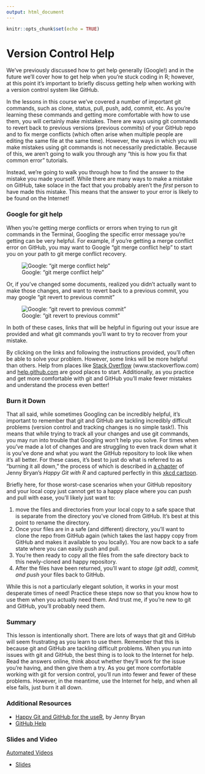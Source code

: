 ```yaml
---
output: html_document
---
```


```r
knitr::opts_chunk$set(echo = TRUE)
```

# Version Control Help

We've previously discussed how to get help generally (Google!) and in the future we'll cover how to get help when you're stuck coding in R; however, at this point it's important to briefly discuss getting help when working with a version control system like GitHub.

In the lessons in this course we've covered a number of important git commands, such as clone, status, pull, push, add, commit, etc. As you're learning these commands and getting more comfortable with how to use them, you will certainly make mistakes. There are ways using git commands to revert back to previous versions (previous commits) of your GitHub repo and to fix merge conflicts (which often arise when multiple people are editing the same file at the same time). However, the ways in which you will make mistakes using git commands is not necessarily predictable. Because of this, we aren't going to walk you through any "this is how you fix that common error" tutorials.

Instead, we're going to walk you through how to find the answer to the mistake you made yourself. While there are many ways to make a mistake on GitHub, take solace in the fact that you probably aren't the *first* person to have made this mistake. This means that the answer to your error is likely to be found on the Internet!

### Google for git help

When you're getting merge conflicts or errors when trying to run git commands in the Terminal, Googling the specific error message you're getting can be very helpful. For example, if you're getting a merge conflict error on GitHub, you may want to Google "git merge conflict help" to start you on your path to git merge conflict recovery.


![Google: "git merge conflict help"](https://docs.google.com/presentation/d/1Aj1Y0lIYdKftZVzAjWCWkOd8c0-IxnxtPbBmIUOdYC4/export/png?id=1Aj1Y0lIYdKftZVzAjWCWkOd8c0-IxnxtPbBmIUOdYC4&pageid=g3bac4e3849_0_0)

Or, if you've changed some documents, realized you didn't actually want to make those changes, and want to revert back to a previous commit, you may google "git revert to previous commit"


![Google: "git revert to previous commit"](https://docs.google.com/presentation/d/1Aj1Y0lIYdKftZVzAjWCWkOd8c0-IxnxtPbBmIUOdYC4/export/png?id=1Aj1Y0lIYdKftZVzAjWCWkOd8c0-IxnxtPbBmIUOdYC4&pageid=g3bac4e3849_0_9)

In both of these cases, links that will be helpful in figuring out your issue are provided and what git commands you'll want to try to recover from your mistake.

By clicking on the links and following the instructions provided, you'll often be able to solve your problem. However, some links will be more helpful than others. Help from places like [Stack Overflow](www.stackoverflow.com) (www.stackoverflow.com) and [help.github.com](help.github.com) are good places to start. Additionally, as you practice and get more comfortable with git and GitHub you'll make fewer mistakes and understand the process even better!

### Burn it Down

That all said, while sometimes Googling can be incredibly helpful, it's important to remember that git and GitHub are tackling incredibly difficult problems (version control and tracking changes is no simple task!). This means that while trying to track all your changes and use git commands, you may run into trouble that Googling won't help you solve. For times when  you've made a lot of changes and are struggling to even track down what it is you've done and what you want the GitHub repository to look like when it's all better. For these cases, it's best to just do what is referred to as "burning it all down," the process of which is described in [a chapter](http://happygitwithr.com/burn.html) of Jenny Bryan's *Happy Git with R* and captured perfectly in this [xkcd cartoon](http://explainxkcd.com/wiki/index.php/1597:_Git).

Briefly here, for those worst-case scenarios when your GitHub repository and your local copy just cannot get to a happy place where you can push and pull with ease, you'll likely just want to:

1. move the files and directories from your local copy to a safe space that is separate from the directory you've cloned from GitHub. It's best at this point to rename the directory.
2. Once your files are in a safe (and different) directory, you'll want to clone the repo from GitHub again (which takes the last happy copy from GitHub and makes it available to you locally). You are now back to a safe state where you can easily push and pull.
3. You're then ready to copy all the files from the safe directory back to this newly-cloned and happy repository.
4. After the files have been returned, you'll want to *stage (git add), commit, and push* your files back to GitHub.

While this is not a particularly elegant solution, it works in your most desperate times of need! Practice these steps now so that you know how to use them when you actually need them. And trust me, if you're new to git and GitHub, you'll probably need them.


### Summary

This lesson is intentionally short. There are lots of ways that git and GitHub will seem frustrating as you learn to use them. Remember that this is because git and GitHub are tackling difficult problems. When you run into issues with git and GitHub, the best thing is to look to the Internet for help. Read the answers online, think about whether they'll work for the issue you're having, and then give them a try. As you get more comfortable working with git for version control, you'll run into fewer and fewer of these problems. However, in the meantime, use the Internet for help, and when all else fails, just burn it all down.

### Additional Resources

* [Happy Git and GitHub for the useR](http://happygitwithr.com/reset.html), by Jenny Bryan
* [GitHub Help](https://help.github.com/)


### Slides and Video

[Automated Videos](https://www.youtube.com/watch?v=EeeC-UrIiCQ)

* [Slides](https://docs.google.com/presentation/d/1Aj1Y0lIYdKftZVzAjWCWkOd8c0-IxnxtPbBmIUOdYC4/edit?usp=sharing)
